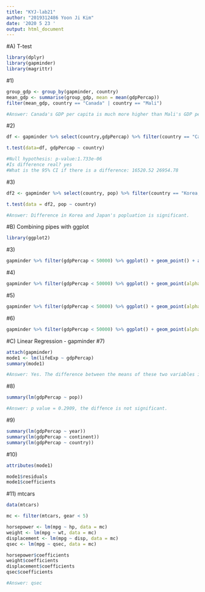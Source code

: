 ---
title: "KYJ-lab21"
author: "2019312486 Yoon Ji Kim"
date: '2020 5 23 '
output: html_document
---

#A) T-test
```{r}
library(dplyr)
library(gapminder)
library(magrittr)
```
#1)
```{r}
group_gdp <- group_by(gapminder, country)
mean_gdp <- summarise(group_gdp, mean = mean(gdpPercap))
filter(mean_gdp, country == "Canada" | country == "Mali")

#Answer: Canada's GDP per capita is much more higher than Mali's GDP per capita.
```
#2)
```{r}
df <- gapminder %>% select(country,gdpPercap) %>% filter(country == "Canada" | country == "Mali")

t.test(data=df, gdpPercap ~ country)

#Null hypothesis: p-value:1.733e-06
#Is difference real? yes
#What is the 95% CI if there is a difference: 16520.52 26954.78
```
#3)
```{r}
df2 <- gapminder %>% select(country, pop) %>% filter(country == "Korea, Rep." | country == "Japan")

t.test(data = df2, pop ~ country)

#Answer: Difference in Korea and Japan's popluation is significant.
```

#B) Combining pipes with ggplot
```{r}
library(ggplot2)
```
#3)
```{r}
gapminder %>% filter(gdpPercap < 50000) %>% ggplot() + geom_point() + aes(x = lifeExp, y = gdpPercap)
```
#4)
```{r}
gapminder %>% filter(gdpPercap < 50000) %>% ggplot() + geom_point(alpha = 0.5) + aes(x = lifeExp, y = gdpPercap, col = continent, size = pop) + scale_color_brewer(palette = "Set1")
```
#5)
```{r}
gapminder %>% filter(gdpPercap < 50000) %>% ggplot() + geom_point(alpha = 0.5) + aes(x = lifeExp, y = gdpPercap, col = continent, size = pop) + scale_color_brewer(palette = "Set1") + scale_y_continuous(trans = "log") + geom_smooth(method = "lm")
```
#6)
```{r}
gapminder %>% filter(gdpPercap < 50000) %>% ggplot() + geom_point(alpha = 0.5) + aes(x = lifeExp, y = gdpPercap, col = continent, size = pop) + scale_color_brewer(palette = "Set1") + scale_y_continuous(trans = "log") + geom_smooth(method = "lm") + facet_wrap(~continent)
```

#C) Linear Regression - gapminder
#7)
```{r}
attach(gapminder)
mode1 <- lm(lifeExp ~ gdpPercap)
summary(mode1)

#Answer: Yes. The difference between the means of these two variables is significant.
```
#8)
```{r}
summary(lm(gdpPercap ~ pop))

#Answer: p value = 0.2909, the diffence is not significant.
```
#9)
```{r}
summary(lm(gdpPercap ~ year))
summary(lm(gdpPercap ~ continent))
summary(lm(gdpPercap ~ country))
```
#10)
```{r}
attributes(mode1)

mode1$residuals
mode1$coefficients
```

#11) mtcars
```{r}
data(mtcars)

mc <- filter(mtcars, gear < 5)

horsepower <- lm(mpg ~ hp, data = mc)
weight <- lm(mpg ~ wt, data = mc)
displacement <- lm(mpg ~ disp, data = mc)
qsec <- lm(mpg ~ qsec, data = mc)

horsepower$coefficients
weight$coefficients
displacement$coefficients
qsec$coefficients

#Answer: qsec
```

